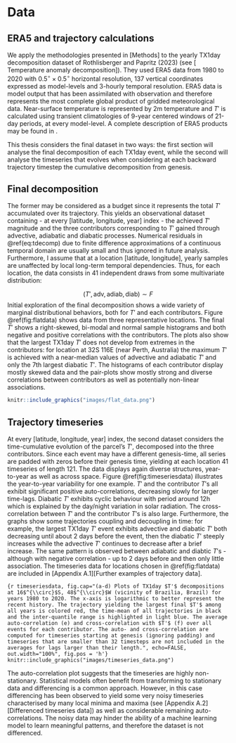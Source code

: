 # Data

## ERA5 and trajectory calculations

We apply the methodologies presented in [Methods] to the yearly TX1day decomposition dataset of Rothlisberger and Papritz (2023) (see [ Temperature anomaly decomposition]). They used ERA5 data  from 1980 to 2020 with $0.5^{\circ} \times 0.5^{\circ}$ horizontal resolution, 137 vertical coordinates expressed as model-levels and 3-hourly temporal resolution. ERA5 data is model output that has been assimilated with observation and therefore represents the most complete global product of gridded meteorological data. Near-surface temperature is represented by 2m temperature and $T'$ is calculated using transient climatologies of 9-year centered windows of 21-day periods, at every model-level. A complete description of ERA5 products may be found in \cite{hersbach_era5_2020}. 

This thesis considers the final dataset in two ways: the first section will analyse the final decomposition of each TX1day event, while the second will analyse the timeseries that evolves when considering at each backward trajectory timestep the cumulative decomposition from genesis.

## Final decomposition 

The former may be considered as a budget since it represents the total $T'$ accumulated over its trajectory. This yields an observational dataset containing - at every [latitude, longitude, year] index - the achieved $T'$ magnitude and the three contributors corresponding to $T'$ gained through advective, adiabatic and diabatic processes. Numerical residuals in \@ref(eq:tdecomp) due to finite difference approximations of a continuous temporal domain are usually small and thus ignored in future analysis. Furthermore, I assume that at a location [latitude, longitude], yearly samples are unaffected by local long-term temporal dependencies. Thus, for each location, the data consists in 41 independent draws from some multivariate distribution:

$$(T',\text{adv},\text{adiab},\text{diab}) \sim F $$
Initial exploration of the final decomposition shows a wide variety of marginal distributional behaviors, both for $T'$ and each contributors. Figure \@ref(fig:flatdata) shows data from three representative locations. The final $T'$ shows a right-skewed, bi-modal and normal sample histograms and both negative and positive correlations with the contributors. The plots also show that the largest TX1day $T'$ does not develop from extremes in the contributors: for location at 32S 116E (near Perth, Australia) the maximum $T'$ is achieved with a near-median values of advective and adiabatic $T'$ and only the 7th largest diabatic $T'$. The histograms of each contributor display mostly skewed data and the pair-plots show mostly strong and diverse correlations between contributors as well as potentially non-linear associations. 

```r
knitr::include_graphics("images/flat_data.png")
```

## Trajectory timeseries

At every [latitude, longitude, year] index, the second dataset considers the time-cumulative evolution of the parcel's $T'$, decomposed into the three contributors. Since each event may have a different genesis-time, all series are padded with zeros before their genesis time, yielding at each location 41 timeseries of length 121. The data displays again diverse structures, year-to-year as well as across space. Figure \@ref(fig:timeseriesdata) illustrates the year-to-year variability for one example. $T'$ and the contributor $T'$s all exhibit significant positive auto-correlations, decreasing slowly for larger time-lags. Diabatic $T'$ exhibits cyclic behaviour with period around 12h which is explained by the day/night variation in solar radiation. The cross-correlation between $T'$ and the contributor $T'$s is also large. Furthermore, the graphs show some trajectories coupling and decoupling in time: for example, the largest TX1day $T'$ event exhibits advective and diabatic $T'$ both decreasing until about 2 days before the event, then the diabatic $T'$ steeply increases while the advective $T'$ continues to decrease after a brief increase. The same pattern is observed between adiabatic and diabtic $T'$s - although with negative correlation - up to 2 days before and then only little association. The timeseries data for locations chosen in \@ref(fig:flatdata) are included in [Appendix A.1][Further examples of trajectory data]. 

```{r timeseriesdata, fig.cap="(a-d) Plots of TX1day $T'$ decompositions at 16$^{\\circ}$S, 48$^{\\circ}$W (vicinity of Brazilia, Brazil) for years 1980 to 2020. The x-axis is logarithmic to better represent the recent history. The trajectory yielding the largest final $T'$ among all years is colored red, the time-mean of all trajectories in black and the inter-quantile range is highlighted in light blue. The average auto-correlation (e) and cross-correlation with $T'$ (f) over all events for each contributor. The auto- and cross-correlation are computed for timeseries starting at genesis (ignoring padding) and timeseries that are smaller than 32 timesteps are not included in the averages for lags larger than their length.", echo=FALSE, out.width="100%", fig.pos = 'h'}
knitr::include_graphics("images/timeseries_data.png")
```

The auto-correlation plot suggests that the timeseries are highly non-stationary. Statistical models often benefit from transforming to stationary data and differencing is a common approach. However, in this case differencing has been observed to yield some very noisy timeseries characterised by many local minima and maxima (see [Appendix A.2][Differenced timeseries data]) as well as considerable remaining auto-correlations. The noisy data may hinder the ability of a machine learning model to learn meaningful patterns, and therefore the dataset is not differenced. 